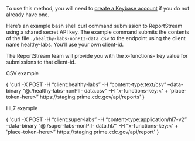 To use this method, you will need to [create a Keybase account](https://keybase.io/) if you do not already have one.

Here’s an example bash shell curl command submission to ReportStream using a shared secret API key. The example command submits the contents of the file `./healthy-labs-nonPII-data.csv` to the endpoint using the client name healthy-labs. You’ll use your own client-id.

The ReportStream team will provide you with the x-functions- key value for submissions to that client-id.

CSV example

<CodeSnippet highlightText="healthy-labs">
    {
        'curl -X POST -H “client:healthy-labs” -H “content-type:text/csv” –data-binary “@./healthy-labs-nonPII- data.csv” -H “x-functions-key:<' +
        'place-token-here>” https://staging.prime.cdc.gov/api/reports'
    }
</CodeSnippet>

HL7 example

<CodeSnippet highlightText="super-labs">
    {
        'curl -X POST -H “client:super-labs” -H “content-type:application/hl7-v2” –data-binary “@./super-labs-nonPII- data.hl7” -H “x-functions-key:<' +
        'place-token-here>” https://staging.prime.cdc.gov/api/report'
    }
</CodeSnippet>
